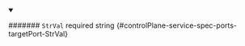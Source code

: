 
<details className="config-field" data-expandable="false" open>
<summary>

####### `StrVal` <span className="config-field-required" data-required="false">required</span> <span className="config-field-type">string</span> <span className="config-field-default"></span> <span className="config-field-enum"></span> {#controlPlane-service-spec-ports-targetPort-StrVal}



</summary>



</details>
